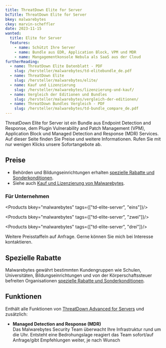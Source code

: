 ```yaml
---
title: ThreatDown Elite for Server
bcTitle: ThreatDown Elite for Server
bkey: malwarebytes
ckey: marvin-scheffler
date: 2023-11-15
wanted:
  title: Elite for Server
  features:
    - name: Schützt Ihre Server
    - name: Bundle aus EDR, Application Block, VPM und MDR
    - name: Mangagementkonsole Nebula als SaaS aus der Cloud
furtherReading:
  - name: ThreatDown Elite Datenblatt - PDF
    slug: /hersteller/malwarebytes/td-elitebundle_de.pdf
  - name: ThreatDown Elite
    slug: /hersteller/malwarebytes/elite/
  - name: Kauf und Lizenzierung
    slug: /hersteller/malwarebytes/lizenzierung-und-kauf/
  - name: Vergleich der Editionen und Bundles
    slug: /hersteller/malwarebytes/vergleich-der-editionen/
  - name: ThreatDown Bundles Vergleich - PDF
    slug: /hersteller/malwarebytes/td-bundle_compare_de.pdf
---
```




<Intro>

ThreatDown Elite for Server ist ein Bundle aus Endpoint Detection and Response, dem Plugin Vulnerability and Patch Management (VPM), Application Block und Managed Detection and Response (MDR) Services. Auf dieser Seite finden Sie Preise und weitere Informationen. Rufen Sie mit nur wenigen Klicks unsere Sofortangebote ab.

</Intro>

<TOC />


## Preise

<ArrowList>

- Behörden und Bildungseinrichtungen erhalten [spezielle Rabatte und Sonderkonditionen](/hersteller/malwarebytes/lizenzierung-und-kauf/#sonderkonditionen).
- Siehe auch [Kauf und Lizenzierung von Malwarebytes](/hersteller/malwarebytes/lizenzierung-und-kauf/).

</ArrowList>



### Für Unternehmen


<Products bkey="malwarebytes" tags={["td-elite-server", "eins"]}/>

<Products bkey="malwarebytes" tags={["td-elite-server", "zwei"]}/>

<Products bkey="malwarebytes" tags={["td-elite-server", "drei"]}/>


<GetInTouch variant="info">

Weitere Preisstaffeln auf Anfrage. Gerne können Sie mich bei Interesse kontaktieren.

</GetInTouch>


## Spezielle Rabatte

Malwarebytes gewährt bestimmten Kundengruppen wie Schulen, Universitäten, Bildungseinrichtungen und von der Körperschaftssteuer befreiten Organisationen [spezielle Rabatte und Sonderkonditionen](/hersteller/malwarebytes/lizenzierung-und-kauf/#sonderkonditionen).




## Funktionen

Enthält alle Funktionen von [ThreatDown Advanced for Servers](/hersteller/malwarebytes/advanced-for-server/) und zusätzlich:

- **Managed Detection and Response (MDR)**<br/>
Das Malwarebytes Security Team überwacht Ihre Infrastruktur rund um die Uhr. Entsteht eine Bedrohungslage reagiert das Team sofort/auf Anfrage/gibt Empfehlungen weiter, je nach Wunsch

<GetInTouch theme="light" />
